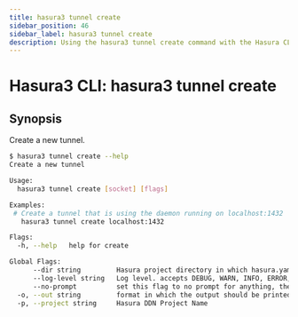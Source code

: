 ```yaml
---
title: hasura3 tunnel create
sidebar_position: 46
sidebar_label: hasura3 tunnel create
description: Using the hasura3 tunnel create command with the Hasura CLI
---
```


# Hasura3 CLI: hasura3 tunnel create 

## Synopsis
Create a new tunnel.

```bash
$ hasura3 tunnel create --help
Create a new tunnel

Usage:
  hasura3 tunnel create [socket] [flags]

Examples:
 # Create a tunnel that is using the daemon running on localhost:1432
   hasura3 tunnel create localhost:1432

Flags:
  -h, --help   help for create

Global Flags:
      --dir string         Hasura project directory in which hasura.yaml is present (default ".")
      --log-level string   Log level. accepts DEBUG, WARN, INFO, ERROR, FATAL (default "INFO")
      --no-prompt          set this flag to no prompt for anything, the command fails if any input is missing
  -o, --out string         format in which the output should be printed, accepts table, json and yaml (default "table")
  -p, --project string     Hasura DDN Project Name
```


